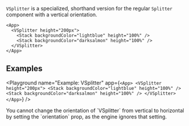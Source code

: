 `VSplitter` is a specialized, shorthand version for the regular `Splitter` component with a vertical orientation.

```xmlui copy
<App>
  <VSplitter height="200px">
    <Stack backgroundColor="lightblue" height="100%" />
    <Stack backgroundColor="darksalmon" height="100%" />
  </VSplitter>
</App>
```

## Examples

<Playground
  name="Example: VSplitter"
  app={`
    <App>
      <VSplitter height="200px">
        <Stack backgroundColor="lightblue" height="100%" />
        <Stack backgroundColor="darksalmon" height="100%" />
      </VSplitter>
    </App>
  `}
/>

<Callout type="info" emoji="📔">
You cannot change the orientation of `VSplitter` from vertical to horizontal by setting the `orientation` prop, as the engine ignores that setting.
</Callout>
